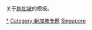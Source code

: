 {{Catnav|頁面分類|地理|地理模板|大洲模板|各大洲國家模板|亚洲国家模板}}
{{Catnav|頁面分類|地理|地理模板|大洲模板|亚洲模板|亚洲国家模板}}
{{Catnav|頁面分類|地理|区域地理|大洲|亞洲|亚洲模板|亚洲国家模板}}
{{Catnav|頁面分類|地理|国家|亚洲国家|新加坡}}

关于[[新加坡|新加坡]]的模板。

[[Category:新加坡|*]]
[[Category:新加坡专题|Category:新加坡专题]]
[[Category:亚洲国家模板|Singapore]]